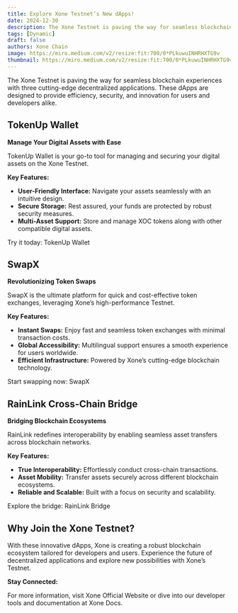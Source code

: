 ```yaml
---
title: Explore Xone Testnet’s New dApps!
date: 2024-12-30
description: The Xone Testnet is paving the way for seamless blockchain experiences with three cutting-edge decentralized applications. These dApps are designed to provide efficiency, security, and innovation for users and developers alike.
tags: [Dynamic]
draft: false
authors: Xone Chain
image: https://miro.medium.com/v2/resize:fit:700/0*PLkuwuINHRHXTG9v
thumbnail: https://miro.medium.com/v2/resize:fit:700/0*PLkuwuINHRHXTG9v
---
```



The Xone Testnet is paving the way for seamless blockchain experiences with three cutting-edge decentralized applications. These dApps are designed to provide efficiency, security, and innovation for users and developers alike.

## TokenUp Wallet

**Manage Your Digital Assets with Ease**

TokenUp Wallet is your go-to tool for managing and securing your digital assets on the Xone Testnet.

**Key Features:**

- **User-Friendly Interface:** Navigate your assets seamlessly with an intuitive design.
- **Secure Storage:** Rest assured, your funds are protected by robust security measures.
- **Multi-Asset Support:** Store and manage XOC tokens along with other compatible digital assets.

Try it today: <Link className='text-primaryHue' isExternal showAnchorIcon href="https://tokenup.org/en">TokenUp Wallet</Link>

## SwapX

**Revolutionizing Token Swaps**

SwapX is the ultimate platform for quick and cost-effective token exchanges, leveraging Xone’s high-performance Testnet.

**Key Features:**

- **Instant Swaps:** Enjoy fast and seamless token exchanges with minimal transaction costs.
- **Global Accessibility:** Multilingual support ensures a smooth experience for users worldwide.
- **Efficient Infrastructure:** Powered by Xone’s cutting-edge blockchain technology.

Start swapping now: <Link className='text-primaryHue' isExternal showAnchorIcon href="https://swapx.exchange/en">SwapX</Link>

## RainLink Cross-Chain Bridge

**Bridging Blockchain Ecosystems**

RainLink redefines interoperability by enabling seamless asset transfers across blockchain networks.

**Key Features:**

- **True Interoperability:** Effortlessly conduct cross-chain transactions.
- **Asset Mobility:** Transfer assets securely across different blockchain ecosystems.
- **Reliable and Scalable:** Built with a focus on security and scalability.

Explore the bridge: <Link className='text-primaryHue' isExternal showAnchorIcon href="https://rainlink.co/">RainLink Bridge</Link>

## Why Join the Xone Testnet?

With these innovative dApps, Xone is creating a robust blockchain ecosystem tailored for developers and users. Experience the future of decentralized applications and explore new possibilities with Xone’s Testnet.

**Stay Connected:**

For more information, visit <Link className='text-primaryHue' isExternal showAnchorIcon href="https://xone.org">Xone Official Website</Link> or dive into our developer tools and documentation at <Link className='text-primaryHue' isExternal showAnchorIcon href="/">Xone Docs</Link>.